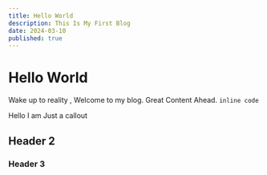 ```yaml
---
title: Hello World
description: This Is My First Blog
date: 2024-03-10
published: true
---
```


# Hello World

Wake up to reality , Welcome to my blog. Great Content Ahead. `inline code `

<Callout type="warning">Hello I am Just a callout</Callout>

## Header 2

### Header 3
